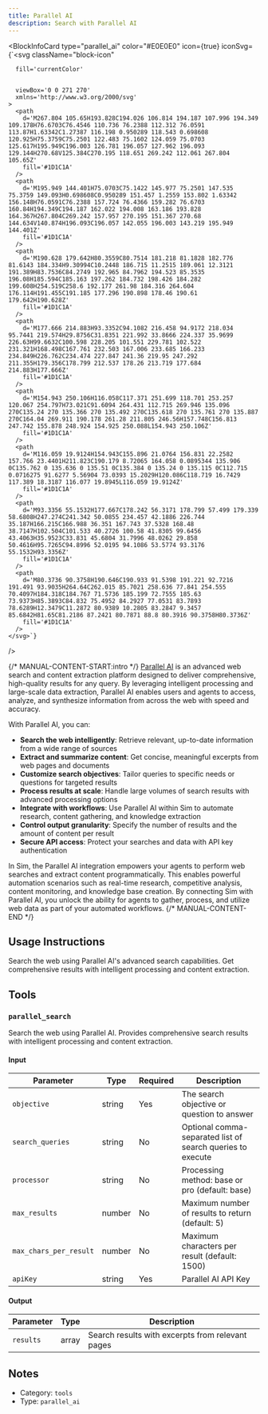 ```yaml
---
title: Parallel AI
description: Search with Parallel AI
---
```



<BlockInfoCard 
  type="parallel_ai"
  color="#E0E0E0"
  icon={true}
  iconSvg={`<svg className="block-icon"
      
      fill='currentColor'
      
      
      viewBox='0 0 271 270'
      xmlns='http://www.w3.org/2000/svg'
    >
      <path
        d='M267.804 105.65H193.828C194.026 106.814 194.187 107.996 194.349 109.178H76.6703C76.4546 110.736 76.2388 112.312 76.0591 113.87H1.63342C1.27387 116.198 0.950289 118.543 0.698608 120.925H75.3759C75.2501 122.483 75.1602 124.059 75.0703 125.617H195.949C196.003 126.781 196.057 127.962 196.093 129.144H270.68V125.384C270.195 118.651 269.242 112.061 267.804 105.65Z'
        fill='#1D1C1A'
      />
      <path
        d='M195.949 144.401H75.0703C75.1422 145.977 75.2501 147.535 75.3759 149.093H0.698608C0.950289 151.457 1.2559 153.802 1.63342 156.148H76.0591C76.2388 157.724 76.4366 159.282 76.6703 160.84H194.349C194.187 162.022 194.008 163.186 193.828 164.367H267.804C269.242 157.957 270.195 151.367 270.68 144.634V140.874H196.093C196.057 142.055 196.003 143.219 195.949 144.401Z'
        fill='#1D1C1A'
      />
      <path
        d='M190.628 179.642H80.3559C80.7514 181.218 81.1828 182.776 81.6143 184.334H9.30994C10.2448 186.715 11.2515 189.061 12.3121 191.389H83.7536C84.2749 192.965 84.7962 194.523 85.3535 196.08H185.594C185.163 197.262 184.732 198.426 184.282 199.608H254.519C258.6 192.177 261.98 184.316 264.604 176.114H191.455C191.185 177.296 190.898 178.46 190.61 179.642H190.628Z'
        fill='#1D1C1A'
      />
      <path
        d='M177.666 214.883H93.3352C94.1082 216.458 94.9172 218.034 95.7441 219.574H29.8756C31.8351 221.992 33.8666 224.337 35.9699 226.63H99.6632C100.598 228.205 101.551 229.781 102.522 231.321H168.498C167.761 232.503 167.006 233.685 166.233 234.849H226.762C234.474 227.847 241.36 219.95 247.292 211.355H179.356C178.799 212.537 178.26 213.719 177.684 214.883H177.666Z'
        fill='#1D1C1A'
      />
      <path
        d='M154.943 250.106H116.058C117.371 251.699 118.701 253.257 120.067 254.797H73.021C91.6094 264.431 112.715 269.946 135.096 270C135.24 270 135.366 270 135.492 270C135.618 270 135.761 270 135.887 270C164.04 269.911 190.178 261.28 211.805 246.56H157.748C156.813 247.742 155.878 248.924 154.925 250.088L154.943 250.106Z'
        fill='#1D1C1A'
      />
      <path
        d='M116.059 19.9124H154.943C155.896 21.0764 156.831 22.2582 157.766 23.4401H211.823C190.179 8.72065 164.058 0.0895344 135.906 0C135.762 0 135.636 0 135.51 0C135.384 0 135.24 0 135.115 0C112.715 0.0716275 91.6277 5.56904 73.0393 15.2029H120.086C118.719 16.7429 117.389 18.3187 116.077 19.8945L116.059 19.9124Z'
        fill='#1D1C1A'
      />
      <path
        d='M93.3356 55.1532H177.667C178.242 56.3171 178.799 57.499 179.339 58.6808H247.274C241.342 50.0855 234.457 42.1886 226.744 35.187H166.215C166.988 36.351 167.743 37.5328 168.48 38.7147H102.504C101.533 40.2726 100.58 41.8305 99.6456 43.4063H35.9523C33.831 45.6804 31.7996 48.0262 29.858 50.4616H95.7265C94.8996 52.0195 94.1086 53.5774 93.3176 55.1532H93.3356Z'
        fill='#1D1C1A'
      />
      <path
        d='M80.3736 90.3758H190.646C190.933 91.5398 191.221 92.7216 191.491 93.9035H264.64C262.015 85.7021 258.636 77.841 254.555 70.4097H184.318C184.767 71.5736 185.199 72.7555 185.63 73.9373H85.3893C84.832 75.4952 84.2927 77.0531 83.7893 78.6289H12.3479C11.2872 80.9389 10.2805 83.2847 9.3457 85.6842H81.65C81.2186 87.2421 80.7871 88.8 80.3916 90.3758H80.3736Z'
        fill='#1D1C1A'
      />
    </svg>`}
/>

{/* MANUAL-CONTENT-START:intro */}
[Parallel AI](https://parallel.ai/) is an advanced web search and content extraction platform designed to deliver comprehensive, high-quality results for any query. By leveraging intelligent processing and large-scale data extraction, Parallel AI enables users and agents to access, analyze, and synthesize information from across the web with speed and accuracy.

With Parallel AI, you can:

- **Search the web intelligently**: Retrieve relevant, up-to-date information from a wide range of sources  
- **Extract and summarize content**: Get concise, meaningful excerpts from web pages and documents  
- **Customize search objectives**: Tailor queries to specific needs or questions for targeted results  
- **Process results at scale**: Handle large volumes of search results with advanced processing options  
- **Integrate with workflows**: Use Parallel AI within Sim to automate research, content gathering, and knowledge extraction  
- **Control output granularity**: Specify the number of results and the amount of content per result  
- **Secure API access**: Protect your searches and data with API key authentication

In Sim, the Parallel AI integration empowers your agents to perform web searches and extract content programmatically. This enables powerful automation scenarios such as real-time research, competitive analysis, content monitoring, and knowledge base creation. By connecting Sim with Parallel AI, you unlock the ability for agents to gather, process, and utilize web data as part of your automated workflows.
{/* MANUAL-CONTENT-END */}


## Usage Instructions

Search the web using Parallel AI's advanced search capabilities. Get comprehensive results with intelligent processing and content extraction.



## Tools

### `parallel_search`

Search the web using Parallel AI. Provides comprehensive search results with intelligent processing and content extraction.

#### Input

| Parameter | Type | Required | Description |
| --------- | ---- | -------- | ----------- |
| `objective` | string | Yes | The search objective or question to answer |
| `search_queries` | string | No | Optional comma-separated list of search queries to execute |
| `processor` | string | No | Processing method: base or pro \(default: base\) |
| `max_results` | number | No | Maximum number of results to return \(default: 5\) |
| `max_chars_per_result` | number | No | Maximum characters per result \(default: 1500\) |
| `apiKey` | string | Yes | Parallel AI API Key |

#### Output

| Parameter | Type | Description |
| --------- | ---- | ----------- |
| `results` | array | Search results with excerpts from relevant pages |



## Notes

- Category: `tools`
- Type: `parallel_ai`
